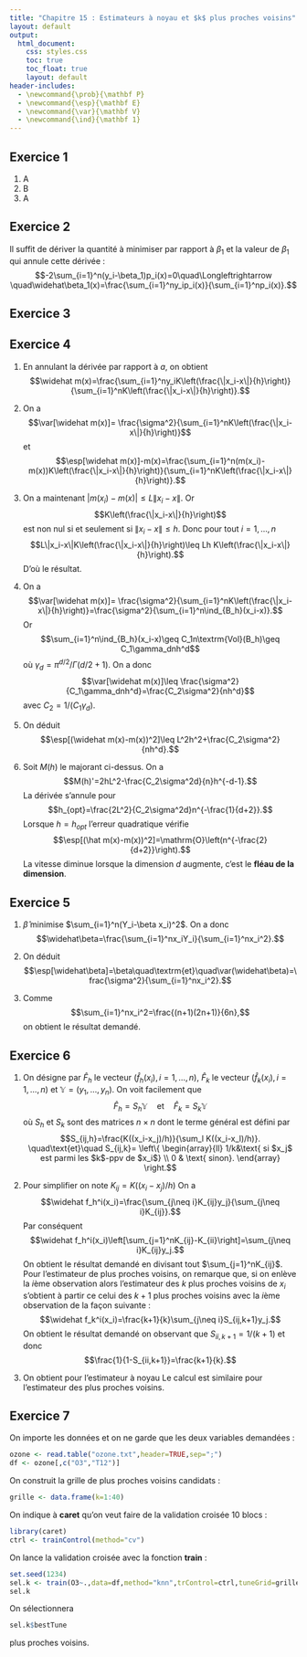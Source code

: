 ```yaml
---
title: "Chapitre 15 : Estimateurs à noyau et $k$ plus proches voisins"
layout: default
output: 
  html_document:
    css: styles.css
    toc: true
    toc_float: true
    layout: default
header-includes:
  - \newcommand{\prob}{\mathbf P}
  - \newcommand{\esp}{\mathbf E}
  - \newcommand{\var}{\mathbf V}
  - \newcommand{\ind}{\mathbf 1}
---
```


## Exercice 1

  1. A
  2. B
  3. A
  
  
## Exercice 2

Il suffit de dériver la quantité à minimiser par rapport à $\beta_1$ et la valeur de $\beta_1$ qui annule cette dérivée :
$$-2\sum_{i=1}^n(y_i-\beta_1)p_i(x)=0\quad\Longleftrightarrow \quad\widehat\beta_1(x)=\frac{\sum_{i=1}^ny_ip_i(x)}{\sum_{i=1}^np_i(x)}.$$

## Exercice 3


## Exercice 4


1. En annulant la dérivée par rapport à $a$, on obtient
$$\widehat m(x)=\frac{\sum_{i=1}^ny_iK\left(\frac{\|x_i-x\|}{h}\right)}{\sum_{i=1}^nK\left(\frac{\|x_i-x\|}{h}\right)}.$$

2. On a
$$\var[\widehat m(x)]= \frac{\sigma^2}{\sum_{i=1}^nK\left(\frac{\|x_i-x\|}{h}\right)}$$
et
$$\esp[\widehat m(x)]-m(x)=\frac{\sum_{i=1}^n(m(x_i)-m(x))K\left(\frac{\|x_i-x\|}{h}\right)}{\sum_{i=1}^nK\left(\frac{\|x_i-x\|}{h}\right)}.$$

3. On a maintenant $|m(x_i)-m(x)|\leq L\|x_i-x\|$. Or 
$$K\left(\frac{\|x_i-x\|}{h}\right)$$
est non nul si et seulement si $\|x_i-x\|\leq h$. Donc pour tout $i=1,\dots,n$
$$L\|x_i-x\|K\left(\frac{\|x_i-x\|}{h}\right)\leq Lh K\left(\frac{\|x_i-x\|}{h}\right).$$
D'où le résultat.

4. On a
$$\var[\widehat m(x)]= \frac{\sigma^2}{\sum_{i=1}^nK\left(\frac{\|x_i-x\|}{h}\right)}=\frac{\sigma^2}{\sum_{i=1}^n\ind_{B_h}(x_i-x)}.$$
Or 
$$\sum_{i=1}^n\ind_{B_h}(x_i-x)\geq C_1n\textrm{Vol}(B_h)\geq C_1\gamma_dnh^d$$
où $\gamma_d=\pi^{d/2}/\Gamma(d/2+1)$. On a donc
$$\var[\widehat m(x)]\leq \frac{\sigma^2}{C_1\gamma_dnh^d}=\frac{C_2\sigma^2}{nh^d}$$
avec $C_2=1/(C_1\gamma_d)$.

5. On déduit
$$\esp[(\widehat m(x)-m(x))^2]\leq L^2h^2+\frac{C_2\sigma^2}{nh^d}.$$

6. Soit $M(h)$ le majorant ci-dessus. On a
$$M(h)'=2hL^2-\frac{C_2\sigma^2d}{n}h^{-d-1}.$$
La dérivée s'annule pour 
$$h_{opt}=\frac{2L^2}{C_2\sigma^2d}n^{-\frac{1}{d+2}}.$$
Lorsque $h=h_{opt}$ l'erreur quadratique vérifie
$$\esp[(\hat m(x)-m(x))^2]=\mathrm{O}\left(n^{-\frac{2}{d+2}}\right).$$
La vitesse diminue lorsque la dimension $d$ augmente, c'est le **fléau de la dimension**.

## Exercice 5

1. $\widehat\beta$ minimise $\sum_{i=1}^n(Y_i-\beta x_i)^2$. On a donc
$$\widehat\beta=\frac{\sum_{i=1}^nx_iY_i}{\sum_{i=1}^nx_i^2}.$$

2. On déduit
$$\esp[\widehat\beta]=\beta\quad\textrm{et}\quad\var(\widehat\beta)=\frac{\sigma^2}{\sum_{i=1}^nx_i^2}.$$

3. Comme 
$$\sum_{i=1}^nx_i^2=\frac{(n+1)(2n+1)}{6n},$$
on obtient le résultat demandé.

## Exercice 6

1. On désigne par $\widehat F_h$ le vecteur $(\widehat f_h(x_i),i=1,\dots,n)$, $\widehat F_k$ le vecteur $(\widehat f_k(x_i),i=1,\dots,n)$ et $\mathbb Y=(y_1,\dots,y_n)$. On voit facilement que
$$\widehat F_h=S_h\mathbb Y\quad\text{et}\quad \widehat F_k=S_k\mathbb Y$$
où $S_h$ et $S_k$ sont des matrices $n\times n$ dont le terme général est défini par
$$S_{ij,h}=\frac{K((x_i-x_j)/h)}{\sum_l K((x_i-x_l)/h)}.
\quad\text{et}\quad
S_{ij,k}=
\left\{
\begin{array}{ll}
  1/k&\text{ si $x_j$ est parmi les $k$-ppv de $x_i$} \\
  0 & \text{ sinon}.
  \end{array}
\right.$$


2. Pour simplifier on note $K_{ij}=K((x_i-x_j)/h)$ On a
$$\widehat f_h^i(x_i)=\frac{\sum_{j\neq i}K_{ij}y_j}{\sum_{j\neq i}K_{ij}}.$$
Par conséquent
$$\widehat f_h^i(x_i)\left[\sum_{j=1}^nK_{ij}-K_{ii}\right]=\sum_{j\neq i}K_{ij}y_j.$$
On obtient le résultat demandé en divisant tout $\sum_{j=1}^nK_{ij}$. Pour l'estimateur de plus proches voisins, on remarque que, si on enlève la $i$ème observation alors l'estimateur des $k$ plus proches voisins de $x_i$ s'obtient à partir ce celui des $k+1$ plus proches voisins avec la $i$ème observation de la façon suivante :
$$\widehat f_k^i(x_i)=\frac{k+1}{k}\sum_{j\neq i}S_{ij,k+1}y_j.$$
On obtient le résultat demandé on observant que $S_{ii,k+1}=1/(k+1)$ et donc
$$\frac{1}{1-S_{ii,k+1}}=\frac{k+1}{k}.$$

3. On obtient pour l'estimateur à noyau
\begin{align*}
LOO(\widehat f_h)= & \frac{1}{n}\sum_{i=1}^n\left(y_i-\widehat f_h^i(x_i)\right)^2 \\
= & \frac{1}{n}\sum_{i=1}^n\left(\frac{y_i-S_{ii,h}y_i-\sum_{j\neq i}S_{ij,h}y_{j}}{1-S_{ii,h}}\right)^2 \\
= & \frac{1}{n}\sum_{i=1}^n\left(\frac{y_i-\widehat f_h(x_i)}{1-S_{ii,h}}\right)^2.
\end{align*}
Le calcul est similaire pour l'estimateur des plus proches voisins.

## Exercice 7

On importe les données et on ne garde que les deux variables demandées :
```r
ozone <- read.table("ozone.txt",header=TRUE,sep=";")
df <- ozone[,c("O3","T12")]
```

On construit la grille de plus proches voisins candidats :
```r
grille <- data.frame(k=1:40)
```

On indique à **caret** qu'on veut faire de la validation croisée 10 blocs :
```r
library(caret)
ctrl <- trainControl(method="cv")
```

On lance la validation croisée avec la fonction **train** :
```r
set.seed(1234)
sel.k <- train(O3~.,data=df,method="knn",trControl=ctrl,tuneGrid=grille)
sel.k
```

On sélectionnera 
```r
sel.k$bestTune
```
plus proches voisins.
